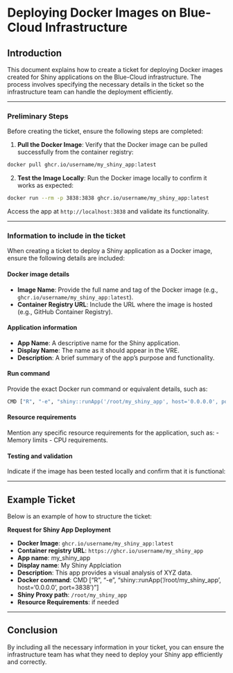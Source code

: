 # Deploying Docker Images on Blue-Cloud Infrastructure

## Introduction

This document explains how to create a ticket for deploying Docker images created for Shiny applications on the Blue-Cloud infrastructure. The process involves specifying the necessary details in the ticket so the infrastructure team can handle the deployment efficiently.

---

### Preliminary Steps

Before creating the ticket, ensure the following steps are completed:

1. **Pull the Docker Image**:
  Verify that the Docker image can be pulled successfully from the container registry:
   
```bash
docker pull ghcr.io/username/my_shiny_app:latest
```

2. **Test the Image Locally**:
Run the Docker image locally to confirm it works as expected:
   
```bash
docker run --rm -p 3838:3838 ghcr.io/username/my_shiny_app:latest
```

Access the app at `http://localhost:3838` and validate its functionality.

---

### Information to include in the ticket

When creating a ticket to deploy a Shiny application as a Docker image, ensure the following details are included:

#### **Docker image details**
- **Image Name**: Provide the full name and tag of the Docker image (e.g., `ghcr.io/username/my_shiny_app:latest`).
- **Container Registry URL**: Include the URL where the image is hosted (e.g., GitHub Container Registry).

#### **Application information**
- **App Name**: A descriptive name for the Shiny application.
- **Display Name**: The name as it should appear in the VRE.
- **Description**: A brief summary of the app's purpose and functionality.

#### **Run command**
Provide the exact Docker run command or equivalent details, such as:

```bash
CMD ["R", "-e", "shiny::runApp('/root/my_shiny_app', host='0.0.0.0', port=3838')"]
```

#### **Resource requirements**
Mention any specific resource requirements for the application, such as:
- Memory limits
- CPU requirements.

#### **Testing and validation**
Indicate if the image has been tested locally and confirm that it is functional:

---

## Example Ticket

Below is an example of how to structure the ticket:

**Request for Shiny App Deployment**

- **Docker Image**: `ghcr.io/username/my_shiny_app:latest`
- **Container registry URL**: `https://ghcr.io/username/my_shiny_app`
- **App name**: my_shiny_app
- **Display name**: My Shiny Applciation
- **Description**: This app provides a visual analysis of XYZ data.
- **Docker command**: CMD ["R", "-e", "shiny::runApp('/root/my_shiny_app', host='0.0.0.0', port=3838')"]
- **Shiny Proxy path**: `/root/my_shiny_app`
- **Resource Requirements**: if needed

---

## Conclusion

By including all the necessary information in your ticket, you can ensure the infrastructure team has what they need to deploy your Shiny app efficiently and correctly.
